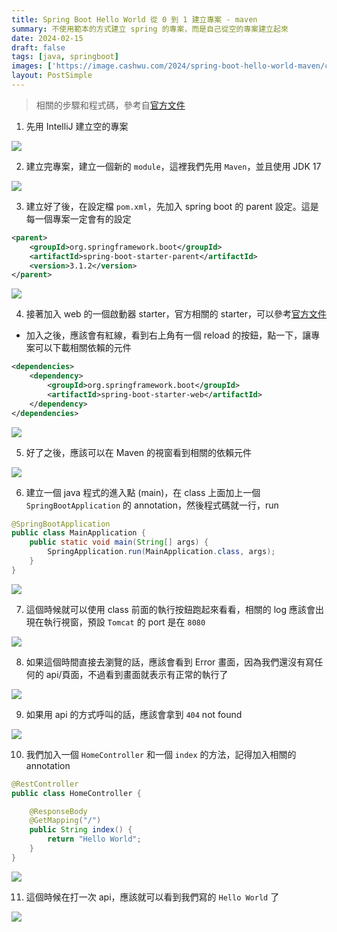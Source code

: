 ```yaml
---
title: Spring Boot Hello World 從 0 到 1 建立專案 - maven
summary: 不使用範本的方式建立 spring 的專案，而是自己從空的專案建立起來
date: 2024-02-15
draft: false
tags: [java, springboot]
images: ['https://image.cashwu.com/2024/spring-boot-hello-world-maven/cover.webp']
layout: PostSimple
---
```


> 相關的步驟和程式碼，參考自[官方文件](https://docs.spring.io/spring-boot/docs/current/reference/htmlsingle/#getting-started.first-application)

1. 先用 IntelliJ 建立空的專案

![](https://image.cashwu.com/2024/spring-boot-hello-world-maven/01.webp)

2. 建立完專案，建立一個新的 `module`，這裡我們先用 `Maven`，並且使用 JDK 17

![](https://image.cashwu.com/2024/spring-boot-hello-world-maven/02.webp)

3. 建立好了後，在設定檔 `pom.xml`，先加入 spring boot 的 parent 設定。這是每一個專案一定會有的設定

```xml
<parent>
    <groupId>org.springframework.boot</groupId>
    <artifactId>spring-boot-starter-parent</artifactId>
    <version>3.1.2</version>
</parent>
```

![](https://image.cashwu.com/2024/spring-boot-hello-world-maven/03.webp)

4. 接著加入 web 的一個啟動器 starter，官方相關的 starter，可以參考[官方文件](https://docs.spring.io/spring-boot/docs/current/reference/htmlsingle/#using.build-systems.starters)

- 加入之後，應該會有紅線，看到右上角有一個 reload 的按鈕，點一下，讓專案可以下載相關依賴的元件

```xml
<dependencies>
    <dependency>
        <groupId>org.springframework.boot</groupId>
        <artifactId>spring-boot-starter-web</artifactId>
    </dependency>
</dependencies>
```

![](https://image.cashwu.com/2024/spring-boot-hello-world-maven/04.webp)

5. 好了之後，應該可以在 Maven 的視窗看到相關的依賴元件

![](https://image.cashwu.com/2024/spring-boot-hello-world-maven/05.webp)

6. 建立一個 java 程式的進入點 (main)，在 class 上面加上一個 `SpringBootApplication` 的 annotation，然後程式碼就一行，run

```java
@SpringBootApplication
public class MainApplication {
    public static void main(String[] args) {
        SpringApplication.run(MainApplication.class, args);
    }
}
```

![](https://image.cashwu.com/2024/spring-boot-hello-world-maven/06.webp)

7. 這個時候就可以使用 class 前面的執行按鈕跑起來看看，相關的 log 應該會出現在執行視窗，預設 `Tomcat` 的 port 是在 `8080`

![](https://image.cashwu.com/2024/spring-boot-hello-world-maven/07.webp)

8. 如果這個時間直接去瀏覽的話，應該會看到 Error 畫面，因為我們還沒有寫任何的 api/頁面，不過看到畫面就表示有正常的執行了

![](https://image.cashwu.com/2024/spring-boot-hello-world-maven/08.webp)

9. 如果用 api 的方式呼叫的話，應該會拿到 `404` not found

![](https://image.cashwu.com/2024/spring-boot-hello-world-maven/09.webp)

10. 我們加入一個 `HomeController` 和一個 `index` 的方法，記得加入相關的 annotation

```java
@RestController
public class HomeController {

    @ResponseBody
    @GetMapping("/")
    public String index() {
        return "Hello World";
    }
}
```

![](https://image.cashwu.com/2024/spring-boot-hello-world-maven/10.webp)

11. 這個時候在打一次 api，應該就可以看到我們寫的 `Hello World` 了

![](https://image.cashwu.com/2024/spring-boot-hello-world-maven/11.webp)
